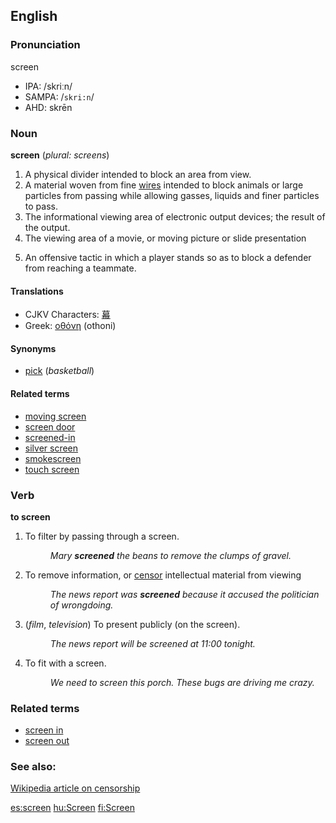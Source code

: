 {{Wikipedia}}
== English ==
===Pronunciation===
screen
*IPA: /skriːn/
*SAMPA: /<tt>skri:n</tt>/
*AHD: skrēn

=== Noun ===
'''screen''' (''plural: screens'')

# A physical divider intended to block an area from view.
# A material woven from fine [[wire]]s intended to block animals or large particles from passing while allowing gasses, liquids and finer particles to pass.
# The informational viewing area of electronic output devices; the result of the output.  
# The viewing area of a movie, or moving picture or slide presentation
# {{hoops}} An offensive tactic in which a player stands so as to block a defender from reaching a teammate.

====Translations====
*CJKV Characters: [[幕]]
*Greek: [[οθόνη]] (othoni)

====Synonyms====
*[[pick]] (''basketball'')

====Related terms====
*[[moving screen]]
*[[screen door]]
*[[screened-in]]
*[[silver screen]]
*[[smokescreen]]
*[[touch screen]]

=== Verb ===
'''to screen'''

# To filter by passing through a screen.
#: ''Mary '''screened''' the beans to remove the clumps of gravel.''
# To remove information, or [[censor]] intellectual material from viewing
#: ''The news report was '''screened''' because it accused the politician of wrongdoing.''
# (''film'', ''television'') To present publicly (on the screen).
#: ''The news report will be screened at 11:00 tonight.''
# To fit with a screen.
#: ''We need to screen this porch.  These bugs are driving me crazy.''

===Related terms===
*[[screen in]]
*[[screen out]]

===See also:===
[[w:Censorship|Wikipedia article on censorship]]

[[es:screen]]
[[hu:Screen]]
[[fi:Screen]]